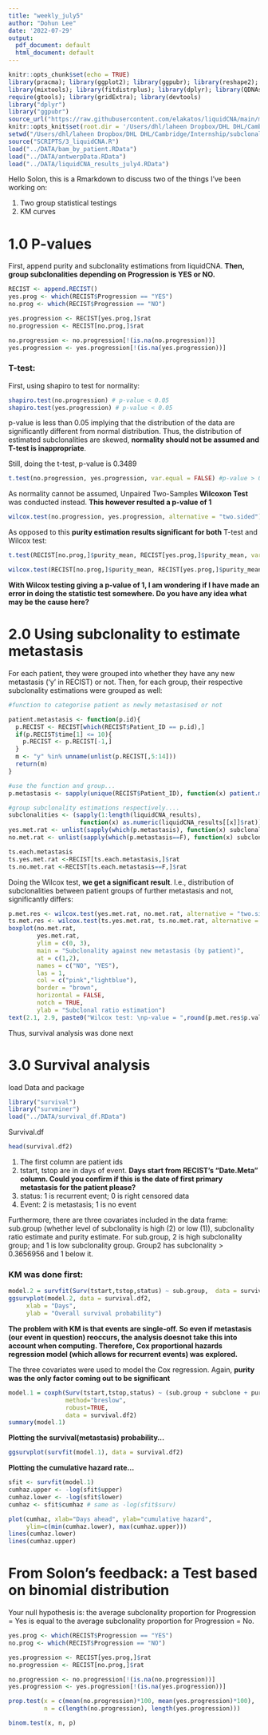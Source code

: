 ```yaml
---
title: "weekly_july5"
author: "Dohun Lee"
date: '2022-07-29'
output:
  pdf_document: default
  html_document: default
---
```


```r
knitr::opts_chunk$set(echo = TRUE)
library(pracma); library(ggplot2); library(ggpubr); library(reshape2); 
library(mixtools); library(fitdistrplus); library(dplyr); library(QDNAseq); 
require(gtools); library(gridExtra); library(devtools)
library("dplyr")
library("ggpubr")
source_url("https://raw.githubusercontent.com/elakatos/liquidCNA/main/mixture_estimation_functions.R")
knitr::opts_knit$set(root.dir = '/Users/dhl/laheen Dropbox/DHL DHL/Cambridge/Internship/subclonality/')
setwd("/Users/dhl/laheen Dropbox/DHL DHL/Cambridge/Internship/subclonality/")
source("SCRIPTS/3_liquidCNA.R")
load("../DATA/bam_by_patient.RData")
load("../DATA/antwerpData.RData")
load("../DATA/liquidCNA_results_july4.RData")
```

Hello Solon, this is a Rmarkdown to discuss two of the things I've been working on:

1.  Two group statistical testings
2.  KM curves

# 1.0 P-values

First, append purity and subclonality estimations from liquidCNA. **Then, group subclonalities depending on Progression is YES or NO.**
```r
RECIST <- append.RECIST()
yes.prog <- which(RECIST$Progression == "YES")
no.prog <- which(RECIST$Progression == "NO")

yes.progression <- RECIST[yes.prog,]$rat
no.progression <- RECIST[no.prog,]$rat

no.progression <- no.progression[!(is.na(no.progression))]
yes.progression <- yes.progression[!(is.na(yes.progression))]
```

### T-test:

First, using shapiro to test for normality:
```r
shapiro.test(no.progression) # p-value < 0.05
shapiro.test(yes.progression) # p-value < 0.05
```

p-value is less than 0.05 implying that the distribution of the data are significantly different from normal distribution. Thus, the distribution of estimated subclonalities are skewed, **normality should not be assumed and T-test is inappropriate**.

Still, doing the t-test, p-value is 0.3489
```r
t.test(no.progression, yes.progression, var.equal = FALSE) #p-value > 0.05
```

As normality cannot be assumed, Unpaired Two-Samples **Wilcoxon Test** was conducted instead. **This however resulted a p-value of 1**
```r
wilcox.test(no.progression, yes.progression, alternative = "two.sided")
```

As opposed to this **purity estimation results significant for both** T-test and Wilcox test:

```r
t.test(RECIST[no.prog,]$purity_mean, RECIST[yes.prog,]$purity_mean, var.equal = FALSE)

wilcox.test(RECIST[no.prog,]$purity_mean, RECIST[yes.prog,]$purity_mean, alternative = "two.sided")

```

**With Wilcox testing giving a p-value of 1, I am wondering if I have made an error in doing the statistic test somewhere. Do you have any idea what may be the cause here?**

# 2.0 Using subclonality to estimate metastasis

For each patient, they were grouped into whether they have any new metastasis ('y' in RECIST) or not. Then, for each group, their respective subclonality estimations were grouped as well:

```r
#function to categorise patient as newly metastasised or not

patient.metastasis <- function(p.id){
  p.RECIST <- RECIST[which(RECIST$Patient_ID == p.id),]
  if(p.RECIST$time[1] <= 10){
    p.RECIST <- p.RECIST[-1,]
  }
  m <- "y" %in% unname(unlist(p.RECIST[,5:14]))
  return(m)
}

#use the function and group...
p.metastasis <- sapply(unique(RECIST$Patient_ID), function(x) patient.metastasis(x))

#group subclonality estimations respectively....
subclonalities <- (sapply(1:length(liquidCNA_results), 
                    function(x) as.numeric(liquidCNA_results[[x]]$rat)))
yes.met.rat <- unlist(sapply(which(p.metastasis), function(x) subclonalities[[x]]))
no.met.rat <- unlist(sapply(which(p.metastasis==F), function(x) subclonalities[[x]]))

ts.each.metastasis
ts.yes.met.rat <-RECIST[ts.each.metastasis,]$rat
ts.no.met.rat <-RECIST[ts.each.metastasis==F,]$rat
```

Doing the Wilcox test, **we get a significant result**. I.e., distribution of subclonalities between patient groups of further metastasis and not, significantly differs:

```r
p.met.res <- wilcox.test(yes.met.rat, no.met.rat, alternative = "two.sided")
ts.met.res <- wilcox.test(ts.yes.met.rat, ts.no.met.rat, alternative = "two.sided")
boxplot(no.met.rat, 
        yes.met.rat,
        ylim = c(0, 3),
        main = "Subclonality against new metastasis (by patient)",
        at = c(1,2),
        names = c("NO", "YES"),
        las = 1,
        col = c("pink","lightblue"),
        border = "brown",
        horizontal = FALSE,
        notch = TRUE,
        ylab = "Subclonal ratio estimation")
text(2.1, 2.9, paste0("Wilcox test: \np-value = ",round(p.met.res$p.value, 5)))
```

Thus, survival analysis was done next

# 3.0 Survival analysis

load Data and package
```r
library("survival")
library("survminer") 
load("../DATA/survival_df.RData")
```

Survival.df
```r
head(survival.df2)
```

1.  The first column are patient ids
2.  tstart, tstop are in days of event. **Days start from RECIST's "Date.Meta" column. Could you confirm if this is the date of first primary metastasis for the patient please?**
3.  status: 1 is recurrent event; 0 is right censored data
4.  Event: 2 is metastasis; 1 is no event

Furthermore, there are three covariates included in the data frame: sub.group (whether level of subclonality is high (2) or low (1)), subclonality ratio estimate and purity estimate. For sub.group,  2 is high subclonality group; and 1 is low subclonality group. Group2 has subclonality > 0.3656956 and 1 below it.

### KM was done first:

```r
model.2 = survfit(Surv(tstart,tstop,status) ~ sub.group,  data = survival.df2)
ggsurvplot(model.2, data = survival.df2,
     xlab = "Days", 
     ylab = "Overall survival probability")
```

**The problem with KM is that events are single-off. So even if metastasis (our event in question) reoccurs, the analysis doesnot take this into account when computing. Therefore, Cox proportional hazards regression model (which allows for recurrent events) was explored. **

The three covariates were used to model the Cox regression. Again, **purity was the only factor coming out to be significant**

```r
model.1 = coxph(Surv(tstart,tstop,status) ~ (sub.group + subclone + purity + cluster(id)), 
                method="breslow", 
                robust=TRUE, 
                data = survival.df2)
summary(model.1)

```

**Plotting the survival(metastasis) probability...**
```r
ggsurvplot(survfit(model.1), data = survival.df2)
```

**Plotting the cumulative hazard rate...**
```r
sfit <- survfit(model.1)
cumhaz.upper <- -log(sfit$upper)
cumhaz.lower <- -log(sfit$lower)
cumhaz <- sfit$cumhaz # same as -log(sfit$surv)

plot(cumhaz, xlab="Days ahead", ylab="cumulative hazard",
     ylim=c(min(cumhaz.lower), max(cumhaz.upper)))
lines(cumhaz.lower)
lines(cumhaz.upper)

```


# From Solon's feedback: a Test based on binomial distribution

Your null hypothesis is: the average subclonality proportion for Progression = Yes is equal to the average subclonality proportion for Progression = No. 

```r
yes.prog <- which(RECIST$Progression == "YES")
no.prog <- which(RECIST$Progression == "NO")

yes.progression <- RECIST[yes.prog,]$rat
no.progression <- RECIST[no.prog,]$rat

no.progression <- no.progression[!(is.na(no.progression))]
yes.progression <- yes.progression[!(is.na(yes.progression))]

prop.test(x = c(mean(no.progression)*100, mean(yes.progression)*100),
          n = c(length(no.progression), length(yes.progression)))

binom.test(x, n, p)
```

















